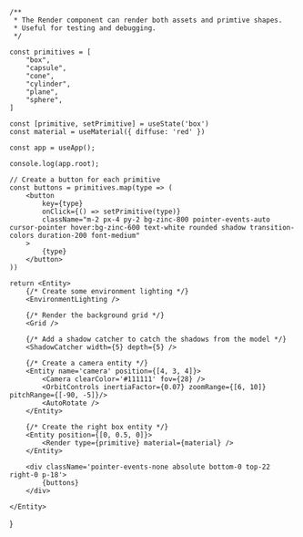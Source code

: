 
    /**
     * The Render component can render both assets and primtive shapes.
     * Useful for testing and debugging.
     */
    
    const primitives = [
        "box",
        "capsule",
        "cone",
        "cylinder",
        "plane",
        "sphere",
    ]

    const [primitive, setPrimitive] = useState('box')
    const material = useMaterial({ diffuse: 'red' })

    const app = useApp();

    console.log(app.root);

    // Create a button for each primitive
    const buttons = primitives.map(type => (
        <button 
            key={type} 
            onClick={() => setPrimitive(type)}
            className="m-2 px-4 py-2 bg-zinc-800 pointer-events-auto cursor-pointer hover:bg-zinc-600 text-white rounded shadow transition-colors duration-200 font-medium"
        >
            {type}
        </button>
    ))

    return <Entity>
        {/* Create some environment lighting */}
        <EnvironmentLighting />        

        {/* Render the background grid */}
        <Grid />

        {/* Add a shadow catcher to catch the shadows from the model */}
        <ShadowCatcher width={5} depth={5} />

        {/* Create a camera entity */}
        <Entity name='camera' position={[4, 3, 4]}>
            <Camera clearColor='#111111' fov={28} />
            <OrbitControls inertiaFactor={0.07} zoomRange={[6, 10]} pitchRange={[-90, -5]}/>
            <AutoRotate />
        </Entity>

        {/* Create the right box entity */}
        <Entity position={[0, 0.5, 0]}>
            <Render type={primitive} material={material} />
        </Entity>

        <div className='pointer-events-none absolute bottom-0 top-22 right-0 p-18'>
            {buttons}
        </div>
        
    </Entity>
}

<Primitives />